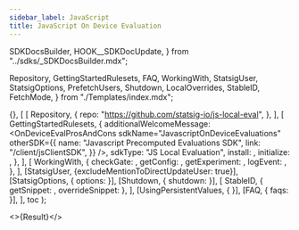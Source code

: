 ```yaml
---
sidebar_label: JavaScript
title: JavaScript On Device Evaluation
---
```


  SDKDocsBuilder,
  HOOK__SDKDocUpdate,
} from "../sdks/_SDKDocsBuilder.mdx";

  Repository,
  GettingStartedRulesets,
  FAQ,
  WorkingWith,
  StatsigUser,
  StatsigOptions,
  PrefetchUsers,
  Shutdown,
  LocalOverrides,
  StableID,
  FetchMode,
} from "./Templates/index.mdx";



  {},
  [
    [
      Repository,
      {
        repo: "https://github.com/statsig-io/js-local-eval",
      },
    ],
    [
      GettingStartedRulesets,
      {
        additionalWelcomeMessage:  <OnDeviceEvalProsAndCons
            sdkName="JavascriptOnDeviceEvaluations"
            otherSDK={{
              name: "Javascript Precomputed Evaluations SDK",
              link: "/client/jsClientSDK",
            }}
          />,
        sdkType: "JS Local Evaluation",
        install: <Install />,
        initialize: <Initialize />,
      },
    ],
    [
      WorkingWith,
      {
        checkGate: <CheckGate />,
        getConfig: <GetConfig />,
        getExperiment: <GetExperiment />,
        logEvent: <LogEvent />,
      },
    ],
    [StatsigUser, {excludeMentionToDirectUpdateUser: true}],
    [StatsigOptions, { options: <Options /> }],
    [Shutdown, { shutdown: <ShutdownSnippet /> }],
    [
      StableID,
      { getSnippet: <GetStableID />, overrideSnippet: <OverrideStableID /> },
    ],
    [UsingPersistentValues, { }],
    [FAQ, { faqs: <MoreFAQs /> }],
  ],
  toc
);

<>{Result}</>
